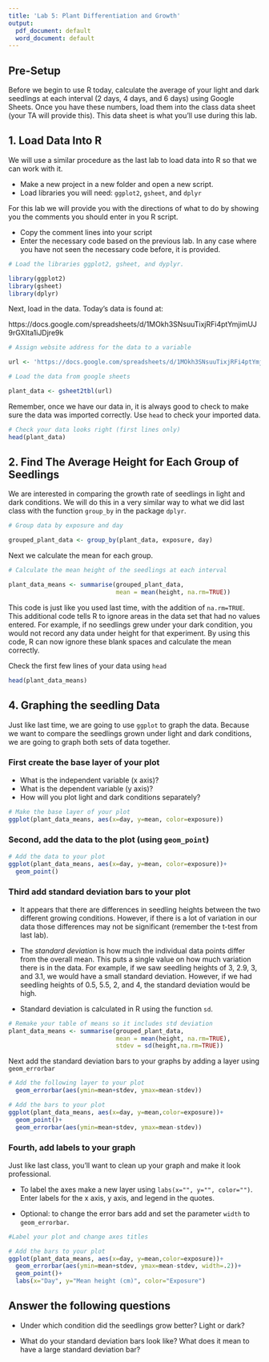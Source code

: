 ```yaml
---
title: 'Lab 5: Plant Differentiation and Growth'
output:
  pdf_document: default
  word_document: default
---
```

## Pre-Setup

Before we begin to use R today, calculate the average of your light and dark seedlings at each interval (2 days, 4 days, and 6 days) using Google Sheets. Once you have these numbers, load them into the class data sheet (your TA will provide this). This data sheet is what you'll use during this lab.

## 1. Load Data Into R

We will use a similar procedure as the last lab to load data into R so that we can work with it.

* Make a new project in a new folder and open a new script.
* Load libraries you will need: `ggplot2`, `gsheet`, and  `dplyr`

For this lab we will provide you with the directions of what to do by showing you the comments you should enter in you R script.

* Copy the comment lines into your script
* Enter the necessary code based on the previous lab. In any case where you have not seen the necessary code before, it is provided.

```r
# Load the libraries ggplot2, gsheet, and dyplyr. 
```

```r
library(ggplot2)
library(gsheet)
library(dplyr)
```

Next, load in the data. Today's data is found at:

https://docs.google.com/spreadsheets/d/1MOkh3SNsuuTixjRFi4ptYmjimUJ9rGXIta1iJDjre9k

```r
# Assign website address for the data to a variable
```

```r
url <- 'https://docs.google.com/spreadsheets/d/1MOkh3SNsuuTixjRFi4ptYmjimUJ9rGXIta1iJDjre9k'
```

```r
# Load the data from google sheets
```

```r
plant_data <- gsheet2tbl(url)
```

Remember, once we have our data in, it is always good to check to make sure the data was imported correctly. Use `head` to check your imported data. 

```r
# Check your data looks right (first lines only)
head(plant_data)
```
## 2. Find The Average Height for Each Group of Seedlings

We are interested in comparing the growth rate of seedlings in light and dark conditions. We will do this in a very similar way to what we did last class with the function `group_by` in the package `dplyr`. 
 
```r
# Group data by exposure and day
```

```r
grouped_plant_data <- group_by(plant_data, exposure, day)
```

Next we calculate the mean for each group.  

```r
# Calculate the mean height of the seedlings at each interval

plant_data_means <- summarise(grouped_plant_data,
                              mean = mean(height, na.rm=TRUE))
```

This code is just like you used last time, with the addition of `na.rm=TRUE`. This additional code tells R to ignore areas in the data set that had no values entered. For example, if no seedlings grew under your dark condition, you would not record any data under height for that experiment. By using this code, R can now ignore these blank spaces and calculate the mean correctly. 

Check the first few lines of your data using `head`

```r
head(plant_data_means)
```

## 4. Graphing the seedling Data

Just like last time, we are going to use `ggplot` to graph the data. Because we want to compare the seedlings grown under light and dark conditions, we are going to graph both sets of data together. 

### First create the base layer of your plot

* What is the independent variable (x axis)?
* What is the dependent variable (y axis)?
* How will you plot light and dark conditions separately?

```r
# Make the base layer of your plot
ggplot(plant_data_means, aes(x=day, y=mean, color=exposure))
```

### Second, add the data to the plot (using `geom_point`)

```r
# Add the data to your plot
ggplot(plant_data_means, aes(x=day, y=mean, color=exposure))+
  geom_point()
```

### Third add standard deviation bars to your plot

* It appears that there are differences in seedling heights between the two different growing conditions. However, if there is a lot of variation in our data those differences may not be significant (remember the t-test from last lab). 

* The *standard deviation* is how much the individual data points differ from the overall mean. This puts a single value on how much variation there is in the data. For example, if we saw seedling heights of 3, 2.9, 3, and 3.1, we would have a small standard deviation. However, if we had seedling heights of 0.5, 5.5, 2, and 4, the standard deviation would be high. 

* Standard deviation is calculated in R using the function `sd`.

```r
# Remake your table of means so it includes std deviation
plant_data_means <- summarise(grouped_plant_data,
                              mean = mean(height, na.rm=TRUE), 
                              stdev = sd(height,na.rm=TRUE))
```

Next add the standard deviation bars to your graphs by adding a layer using `geom_errorbar`

```r
# Add the following layer to your plot
  geom_errorbar(aes(ymin=mean+stdev, ymax=mean-stdev))
```


```r
# Add the bars to your plot
ggplot(plant_data_means, aes(x=day, y=mean,color=exposure))+
  geom_point()+
  geom_errorbar(aes(ymin=mean+stdev, ymax=mean-stdev))
```

### Fourth, add labels to your graph
Just like last class, you'll want to clean up your graph and make it look professional.

* To label the axes make a new layer using `labs(x="", y="", color="")`. Enter labels for the x axis, y axis, and legend in the quotes.

* Optional: to change the error bars add and set the parameter `width` to `geom_errorbar`.

```r
#Label your plot and change axes titles
```

```r
# Add the bars to your plot
ggplot(plant_data_means, aes(x=day, y=mean,color=exposure))+
  geom_errorbar(aes(ymin=mean+stdev, ymax=mean-stdev, width=.2))+
  geom_point()+
  labs(x="Day", y="Mean height (cm)", color="Exposure")
```

## Answer the following questions

* Under which condition did the seedlings grow better? Light or dark? 

* What do your standard deviation bars look like? What does it mean to have a large standard deviation bar? 